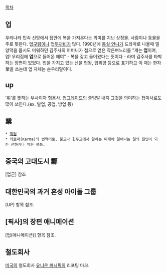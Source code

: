 [[목차]]

== 업 ==
우리나라 민속 신앙에서 집안에 복을 가져온다는 의미를 지닌 상징물. 사람이나 동물을 주로 뜻한다. 업[[구렁이]]나 업[[두꺼비]]가 많다. 1990년에 [[몽실 언니]]가 드라마로 나올때 밀양댁을 몹시도 미워하던 김주사의 어머니가 첩으로 얻은 작은며느리를 "걔는 '''업'''이여, 업! 우리집에 '''업'''으로 들어온 애여" - 복을 갖고 들어왔다는 뜻이다 - 라며 김주사를 타박하는 장면이 있었다.
업을 가지고 있는 신을 업왕, 업위양 등으로 표기하고 이 때는 한자 業을 쓰는데 업 자체는 순우리말이다.

== up ==
'위'를 뜻하는 부사이자 형용사. [[업그레이드]]의 줄임말 내지 그것을 의미하는 접미사로도 많이 쓰인다.(ex. 발업, 공업, 방업 등)

== 業 ==
 * [[직업]]
 * [[카르마]](Karma)의 번역어로, [[불교]]나 [[힌두교]]에서 말하는 미래에 일어나는 일의 원인이 되는 선하거나 악한 행동. 

== 중국의 고대도시 鄴 ==
[업군] 참조

== 대한민국의 과거 혼성 아이돌 그룹 ==
[UP] 항목 참조.

== [픽사]의 장편 애니메이션 ==
[업(애니메이션)] 항목 참조.

== 철도회사 ==
[[미국]]의 철도회사 [[유니온 퍼시픽]]의 리포팅 마크.
